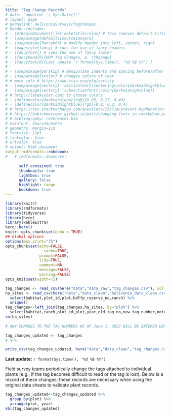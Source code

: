 ```yaml
---
title: "Tag Change Records"
# date: "updated: `r Sys.Date()`"
# layout: page
# permalink: HeliconiaSurveys/TagChanges
# header-includes:
# - \AtBeginDocument{\let\maketitle\relax} # this removes default title section
# - \usepackage[default]{sourcesanspro}
# - \usepackage{fancyhdr} # modify header into left, center, right
# - \pagestyle{fancy} # cues the use of fancy headers
# - \fancyfoot{} # cues the use of fancy footer
# - \fancyhead[R]{HDP Tag Changes, p. \thepage} 
# - \fancyfoot[R]{Last update `r format(Sys.time(), '%d %B %Y')`}
# 
# - \usepackage{parskip} # manipulate indents and spacing before/after paragra phs 
# - \usepackage{xcolor} # changes colors of text
# # more info # https://www.ctan.org/pkg/sectsty
# - \usepackage{sectsty} \sectionfont{\centering\color{darkmidnightblue}}
# - \usepackage{sectsty} \subsectionfont{\color{darkmidnightblue}}
# # http://latexcolor.com/ to choose colors
# - \definecolor{darkcerulean}{rgb}{0.03, 0.27, 0.49}
# - \definecolor{darkmidnightblue}{rgb}{0.0, 0.2, 0.4}
# # https://tex.stackexchange.com/questions/258714/prevent-hyphenation-across-lines-enforce-right-margin
# # https://babichmorrowc.github.io/post/changing-fonts-in-rmarkdown-pdfs/
# # bibliography: references.bib
# mainfont: SourceSansPro
# geometry: margin=1in
# fontsize: 12pt
# linkcolor: blue
# urlcolor: blue
# output: html_document
output:rmdformats::robobook:
#   # rmdformats::downcute:
    
      self_contained: true
      thumbnails: true
      lightbox: true
      gallery: false
      highlight: tango
      bookdown: true
---
```




```r
library(knitr)
library(rmdformats)
library(tidyverse)
library(here)
library(kableExtra)
here::here()
knitr::opts_chunk$set(echo = TRUE)
## Global options
options(max.print="75")
opts_chunk$set(echo=FALSE,
	             cache=TRUE,
               prompt=FALSE,
               tidy=TRUE,
               comment=NA,
               message=FALSE,
               warning=FALSE)
opts_knit$set(width=75)
```

```r

tag_changes <- read_csv(here("data","data_raw","tag_changes.csv"), col_types = cols())
ha_sites <- read_csv(here("data","data_clean","heliconia_data_clean.csv"), col_types = cols()) %>% 
  select(habitat,plot_id,plot,bdffp_reserve_no,ranch) %>% 
  unique()
tag_changes<-left_join(tag_changes,ha_sites, by="plot") %>% 
  select(habitat,ranch,plot_id,plot,year,old_tag_no,new_tag_number,notes)
rm(ha_sites)
  
# ANY CHANGES TO THE TAG NUMBERS AS OF June 1, 2023 WILL BE ENTERED HERE

tag_changes_updated <- tag_changes
# %>% 

write_csv(tag_changes_updated, here("data","data_clean","tag_changes.csv"))
```


<!-- ## Tag Number Changes -->

**Last update:** `r format(Sys.time(), '%d %B %Y')`

Field survey teams periodically change the tags attached to individual plants (e.g., if the tag becomes difficult to read or the tag is lost). Below is a record of these changes; these records are necessary when using the original data sheets to validate plant records.    

```r

tag_changes_updated<-tag_changes_updated %>%
  group_by(plot) %>%
  arrange(plot, year)
kbl(tag_changes_updated)
```



